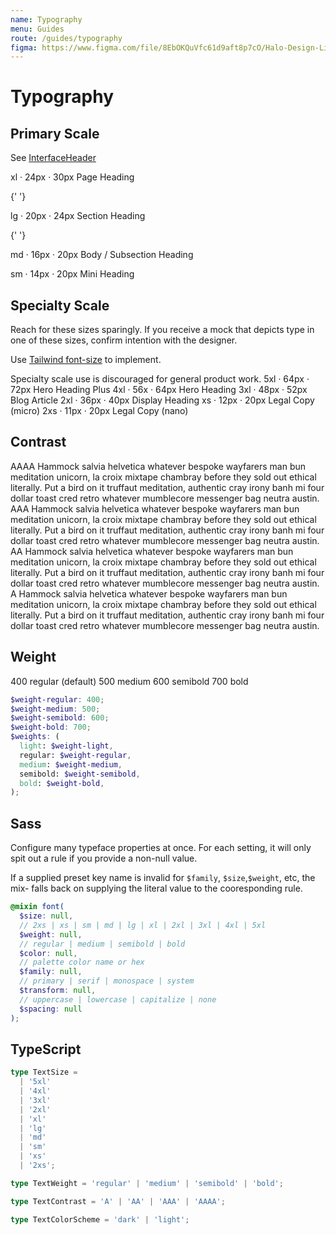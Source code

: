 ```yaml
---
name: Typography
menu: Guides
route: /guides/typography
figma: https://www.figma.com/file/8EbOKQuVfc61d9aft8p7cO/Halo-Design-Library?node-id=364%3A897
---
```



# Typography

## Primary Scale

See [InterfaceHeader](/core/interface-header)

<Playground>
  <Span contrast="A" monospace>xl &middot; 24px &middot; 30px</Span>
  <Paragraph size="xl">
    Page Heading
  </Paragraph>

{' '}

<Span contrast="A" monospace>
  lg &middot; 20px &middot; 24px
</Span>
<Paragraph size="lg">Section Heading</Paragraph>

{' '}

<Span contrast="A" monospace>
  md &middot; 16px &middot; 20px
</Span>
<Paragraph size="md">Body / Subsection Heading</Paragraph>

  <Span contrast="A" monospace>sm &middot; 14px &middot; 20px</Span>
  <Paragraph size="sm">
    Mini Heading
  </Paragraph>
</Playground>

## Specialty Scale

Reach for these sizes sparingly. If you receive a mock that depicts type in one of these sizes, confirm intention with the designer.

Use [Tailwind font-size](https://v2.tailwindcss.com/docs/font-size) to implement.

<Banner variant="warning">
  Specialty scale use is discouraged for general product work.
</Banner>

<Playground>
  <Span contrast="A" monospace>
    5xl &middot; 64px &middot; 72px
  </Span>
  <Paragraph size="5xl">Hero Heading Plus</Paragraph>
  <Span contrast="A" monospace>
    4xl &middot; 56x &middot; 64px
  </Span>
  <Paragraph size="4xl">Hero Heading</Paragraph>
  <Span contrast="A" monospace>
    3xl &middot; 48px &middot; 52px
  </Span>
  <Paragraph size="3xl">Blog Article</Paragraph>
  <Span contrast="A" monospace>
    2xl &middot; 36px &middot; 40px
  </Span>
  <Paragraph size="2xl">Display Heading</Paragraph>
  <Span contrast="A" monospace>
    xs &middot; 12px &middot; 20px
  </Span>
  <Paragraph size="xs">Legal Copy (micro)</Paragraph>
  <Span contrast="A" monospace>
    2xs &middot; 11px &middot; 20px
  </Span>
  <Paragraph size="2xs">Legal Copy (nano)</Paragraph>
</Playground>

## Contrast

<Playground>
  <Box maxWidth="600px">
    <Paragraph contrast="AAAA">
      <Span monospace semibold block>
        AAAA
      </Span>
      Hammock salvia helvetica whatever bespoke wayfarers man bun meditation unicorn,
      la croix mixtape chambray before they sold out ethical literally. Put a bird
      on it truffaut meditation, authentic cray irony banh mi four dollar toast cred
      retro whatever mumblecore messenger bag neutra austin.
    </Paragraph>
    <Paragraph contrast="AAA">
      <Span monospace semibold block>
        AAA
      </Span>
      Hammock salvia helvetica whatever bespoke wayfarers man bun meditation unicorn,
      la croix mixtape chambray before they sold out ethical literally. Put a bird
      on it truffaut meditation, authentic cray irony banh mi four dollar toast cred
      retro whatever mumblecore messenger bag neutra austin.
    </Paragraph>
    <Paragraph contrast="AA">
      <Span monospace semibold block>
        AA
      </Span>
      Hammock salvia helvetica whatever bespoke wayfarers man bun meditation unicorn,
      la croix mixtape chambray before they sold out ethical literally. Put a bird
      on it truffaut meditation, authentic cray irony banh mi four dollar toast cred
      retro whatever mumblecore messenger bag neutra austin.
    </Paragraph>
    <Paragraph contrast="A">
      <Span monospace semibold block>
        A
      </Span>
      Hammock salvia helvetica whatever bespoke wayfarers man bun meditation unicorn,
      la croix mixtape chambray before they sold out ethical literally. Put a bird
      on it truffaut meditation, authentic cray irony banh mi four dollar toast cred
      retro whatever mumblecore messenger bag neutra austin.
    </Paragraph>
  </Box>
</Playground>

## Weight

<Playground>
  <Span weight="regular" block>
    400 regular (default)
  </Span>
  <Span weight="medium" block>
    500 medium
  </Span>
  <Span weight="semibold" block>
    600 semibold
  </Span>
  <Span weight="bold" block>
    700 bold
  </Span>
</Playground>

```scss
$weight-regular: 400;
$weight-medium: 500;
$weight-semibold: 600;
$weight-bold: 700;
$weights: (
  light: $weight-light,
  regular: $weight-regular,
  medium: $weight-medium,
  semibold: $weight-semibold,
  bold: $weight-bold,
);
```

## Sass

Configure many typeface properties at once. For each setting, it will only spit out a rule if you provide a non-null value.

If a supplied preset key name is invalid for `$family`, `$size`,`$weight`, etc,
the mix- falls back on supplying the literal value to
the cooresponding rule.

```scss
@mixin font(
  $size: null,
  // 2xs | xs | sm | md | lg | xl | 2xl | 3xl | 4xl | 5xl
  $weight: null,
  // regular | medium | semibold | bold
  $color: null,
  // palette color name or hex
  $family: null,
  // primary | serif | monospace | system
  $transform: null,
  // uppercase | lowercase | capitalize | none
  $spacing: null
);
```

## TypeScript

```ts
type TextSize =
  | '5xl'
  | '4xl'
  | '3xl'
  | '2xl'
  | 'xl'
  | 'lg'
  | 'md'
  | 'sm'
  | 'xs'
  | '2xs';

type TextWeight = 'regular' | 'medium' | 'semibold' | 'bold';

type TextContrast = 'A' | 'AA' | 'AAA' | 'AAAA';

type TextColorScheme = 'dark' | 'light';
```
